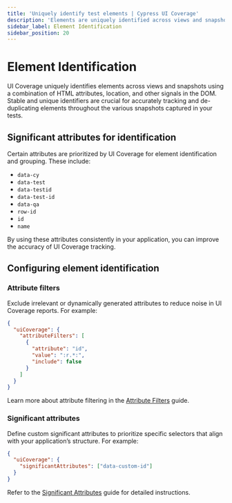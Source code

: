 ```yaml
---
title: 'Uniquely identify test elements | Cypress UI Coverage'
description: 'Elements are uniquely identified across views and snapshots by their HTML attributes, location, and other signals in the DOM.'
sidebar_label: Element Identification
sidebar_position: 20
---
```


<ProductHeading product="ui-coverage" />

# Element Identification

UI Coverage uniquely identifies elements across views and snapshots using a combination of HTML attributes, location, and other signals in the DOM. Stable and unique identifiers are crucial for accurately tracking and de-duplicating elements throughout the various snapshots captured in your tests.

## Significant attributes for identification

Certain attributes are prioritized by UI Coverage for element identification and grouping. These include:

- `data-cy`
- `data-test`
- `data-testid`
- `data-test-id`
- `data-qa`
- `row-id`
- `id`
- `name`

By using these attributes consistently in your application, you can improve the accuracy of UI Coverage tracking.

## Configuring element identification

### Attribute filters

Exclude irrelevant or dynamically generated attributes to reduce noise in UI Coverage reports. For example:

```json
{
  "uiCoverage": {
    "attributeFilters": [
      {
        "attribute": "id",
        "value": ":r.*:",
        "include": false
      }
    ]
  }
}
```

Learn more about attribute filtering in the [Attribute Filters](/ui-coverage/configuration/attributefilters) guide.

### Significant attributes

Define custom significant attributes to prioritize specific selectors that align with your application’s structure. For example:

```json
{
  "uiCoverage": {
    "significantAttributes": ["data-custom-id"]
  }
}
```

Refer to the [Significant Attributes](/ui-coverage/configuration/significantattributes) guide for detailed instructions.
